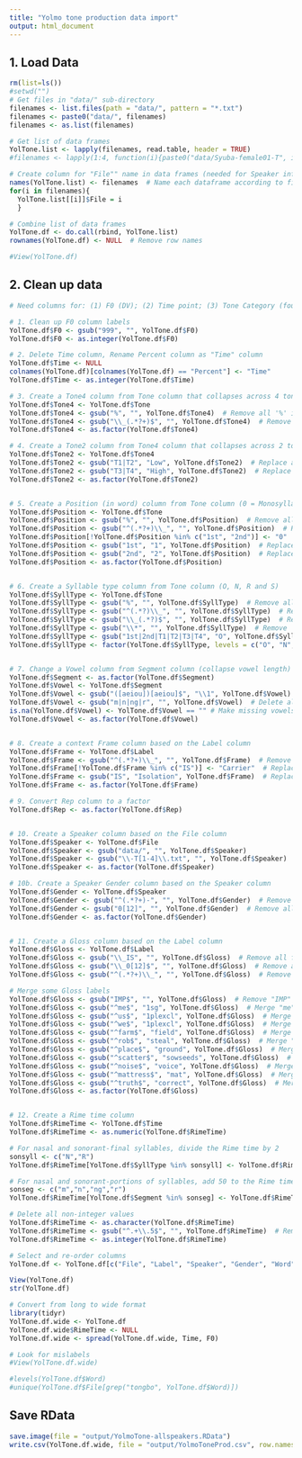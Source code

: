 ```yaml
---
title: "Yolmo tone production data import"
output: html_document
---
```


## 1. Load Data
```r
rm(list=ls())
#setwd("")
# Get files in "data/" sub-directory
filenames <- list.files(path = "data/", pattern = "*.txt")
filenames <- paste0("data/", filenames)
filenames <- as.list(filenames)

# Get list of data frames
YolTone.list <- lapply(filenames, read.table, header = TRUE)
#filenames <- lapply(1:4, function(i){paste0("data/Syuba-female01-T", i, ".txt")})

# Create column for "File"" name in data frames (needed for Speaker info)
names(YolTone.list) <- filenames  # Name each dataframe according to filename list
for(i in filenames){
  YolTone.list[[i]]$File = i
  }

# Combine list of data frames
YolTone.df <- do.call(rbind, YolTone.list)
rownames(YolTone.df) <- NULL  # Remove row names

#View(YolTone.df)
```

## 2. Clean up data
```r
# Need columns for: (1) F0 (DV); (2) Time point; (3) Tone Category (four); (4) Tone category (two); (5) Position in Word; (6) Syllable Type; (7) Vowel; (8) Frame/context; (9) Repetition number; (10) Speaker (random); (11) Gloss (random); ?(12) Normalized F0 by Gender as a z-score 

# 1. Clean up F0 column labels
YolTone.df$F0 <- gsub("999", "", YolTone.df$F0)
YolTone.df$F0 <- as.integer(YolTone.df$F0)

# 2. Delete Time column, Rename Percent column as "Time" column
YolTone.df$Time <- NULL
colnames(YolTone.df)[colnames(YolTone.df) == "Percent"] <- "Time"
YolTone.df$Time <- as.integer(YolTone.df$Time)

# 3. Create a Tone4 column from Tone column that collapses across 4 tone categories
YolTone.df$Tone4 <- YolTone.df$Tone
YolTone.df$Tone4 <- gsub("%", "", YolTone.df$Tone4)  # Remove all '%' in tone labels
YolTone.df$Tone4 <- gsub("\\_(.*?+)$", "", YolTone.df$Tone4)  # Remove all text including and after the first '_' in tone labels
YolTone.df$Tone4 <- as.factor(YolTone.df$Tone4)

# 4. Create a Tone2 column from Tone4 column that collapses across 2 tone categories
YolTone.df$Tone2 <- YolTone.df$Tone4
YolTone.df$Tone2 <- gsub("T1|T2", "Low", YolTone.df$Tone2)  # Replace all 'T1' and 'T2' with 'Low'
YolTone.df$Tone2 <- gsub("T3|T4", "High", YolTone.df$Tone2)  # Replace all 'T3' and 'T4' with 'High'
YolTone.df$Tone2 <- as.factor(YolTone.df$Tone2)


# 5. Create a Position (in word) column from Tone column (0 = Monosyllabic, 1 = 1st syllable, 2 = 2nd syllable)
YolTone.df$Position <- YolTone.df$Tone
YolTone.df$Position <- gsub("%", "", YolTone.df$Position)  # Remove all '%' in tone labels
YolTone.df$Position <- gsub("^(.*?+)\\_", "", YolTone.df$Position)  # Remove all text up to and including  the last underscore (Use greedy operator '+') 
YolTone.df$Position[!YolTone.df$Position %in% c("1st", "2nd")] <- "0"  # Replace all non-"1st" and "2nd" values with "0" for monosyllabic words
YolTone.df$Position <- gsub("1st", "1", YolTone.df$Position)  # Replace "1st" with 1
YolTone.df$Position <- gsub("2nd", "2", YolTone.df$Position)  # Replace "2nd" with 2
YolTone.df$Position <- as.factor(YolTone.df$Position)


# 6. Create a Syllable type column from Tone column (O, N, R and S)
YolTone.df$SyllType <- YolTone.df$Tone
YolTone.df$SyllType <- gsub("%", "", YolTone.df$SyllType)  # Remove all '%' in tone labels
YolTone.df$SyllType <- gsub("^(.*?)\\_", "", YolTone.df$SyllType)  # Remove all text up to and including the first underscore (Don't use greedy operator '+') 
YolTone.df$SyllType <- gsub("\\_(.*?)$", "", YolTone.df$SyllType)  # Remove all text after and including the last underscore (Don't use greedy operator '+') 
YolTone.df$SyllType <- gsub("\\*", "", YolTone.df$SyllType)  # Remove '*' 
YolTone.df$SyllType <- gsub("1st|2nd|T1|T2|T3|T4", "O", YolTone.df$SyllType)  # Replace non-R,S and N labels with 'O' 
YolTone.df$SyllType <- factor(YolTone.df$SyllType, levels = c("O", "N", "R", "S")) # Set order of levels: Open (O); Nasal (N), Rhotic (R) ans Stop (S) final syllable


# 7. Change a Vowel column from Segment column (collapse vowel length)
YolTone.df$Segment <- as.factor(YolTone.df$Segment)
YolTone.df$Vowel <- YolTone.df$Segment
YolTone.df$Vowel <- gsub("([aeiou])[aeiou]$", "\\1", YolTone.df$Vowel)  # Delete last vowel
YolTone.df$Vowel <- gsub("m|n|ng|r", "", YolTone.df$Vowel)  # Delete all nasals and rhotics 
is.na(YolTone.df$Vowel) <- YolTone.df$Vowel == "" # Make missing vowels "NA"
YolTone.df$Vowel <- as.factor(YolTone.df$Vowel)


# 8. Create a context Frame column based on the Label column
YolTone.df$Frame <- YolTone.df$Label
YolTone.df$Frame <- gsub("^(.*?+)\\_", "", YolTone.df$Frame)  # Remove all text up to and including the last underscore (Use greedy operator '+') 
YolTone.df$Frame[!YolTone.df$Frame %in% c("IS")] <- "Carrier"  # Replace all non-"IS" values with "Carrier"
YolTone.df$Frame <- gsub("IS", "Isolation", YolTone.df$Frame)  # Replace all "IS" with "Isolation"
YolTone.df$Frame <- as.factor(YolTone.df$Frame)

# 9. Convert Rep column to a factor
YolTone.df$Rep <- as.factor(YolTone.df$Rep)


# 10. Create a Speaker column based on the File column
YolTone.df$Speaker <- YolTone.df$File
YolTone.df$Speaker <- gsub("data/", "", YolTone.df$Speaker)
YolTone.df$Speaker <- gsub("\\-T[1-4]\\.txt", "", YolTone.df$Speaker)
YolTone.df$Speaker <- as.factor(YolTone.df$Speaker)

# 10b. Create a Speaker Gender column based on the Speaker column
YolTone.df$Gender <- YolTone.df$Speaker
YolTone.df$Gender <- gsub("^(.*?+)-", "", YolTone.df$Gender)  # Remove all text up to and including the first '-' (Use greedy operator '+') 
YolTone.df$Gender <- gsub("0[12]", "", YolTone.df$Gender)  # Remove all numbers
YolTone.df$Gender <- as.factor(YolTone.df$Gender)


# 11. Create a Gloss column based on the Label column
YolTone.df$Gloss <- YolTone.df$Label
YolTone.df$Gloss <- gsub("\\_IS", "", YolTone.df$Gloss)  # Remove all final '_IS' labels
YolTone.df$Gloss <- gsub("\\_0[12]$", "", YolTone.df$Gloss)  # Remove all numbering "01" or "02" from label
YolTone.df$Gloss <- gsub("^(.*?+)\\_", "", YolTone.df$Gloss)  # Remove all text up to and including before the last underscore (Use greedy operator '+') 

# Merge some Gloss labels
YolTone.df$Gloss <- gsub("IMP$", "", YolTone.df$Gloss)  # Remove "IMP" from label
YolTone.df$Gloss <- gsub("^me$", "1sg", YolTone.df$Gloss)  # Merge "me" with "1sg"
YolTone.df$Gloss <- gsub("^us$", "1plexcl", YolTone.df$Gloss)  # Merge "us" with "1plexcl02" label
YolTone.df$Gloss <- gsub("^we$", "1plexcl", YolTone.df$Gloss)  # Merge "we" with "1plexcl"
YolTone.df$Gloss <- gsub("^farm$", "field", YolTone.df$Gloss)  # Merge "farm" with "field"
YolTone.df$Gloss <- gsub("^rob$", "steal", YolTone.df$Gloss)  # Merge "rob" with "steal"
YolTone.df$Gloss <- gsub("^place$", "ground", YolTone.df$Gloss)  # Merge "farm" with "field"
YolTone.df$Gloss <- gsub("^scatter$", "sowseeds", YolTone.df$Gloss)  # Merge "scatter" with "sowseeds"
YolTone.df$Gloss <- gsub("^noise$", "voice", YolTone.df$Gloss)  # Merge "noise" with "voice"
YolTone.df$Gloss <- gsub("^mattress$", "mat", YolTone.df$Gloss)  # Merge "mattress" with "mat"
YolTone.df$Gloss <- gsub("^truth$", "correct", YolTone.df$Gloss)  # Merge "truth" with "correct"
YolTone.df$Gloss <- as.factor(YolTone.df$Gloss)


# 12. Create a Rime time column
YolTone.df$RimeTime <- YolTone.df$Time
YolTone.df$RimeTime <- as.numeric(YolTone.df$RimeTime)

# For nasal and sonorant-final syllables, divide the Rime time by 2
sonsyll <- c("N","R")
YolTone.df$RimeTime[YolTone.df$SyllType %in% sonsyll] <- YolTone.df$RimeTime[YolTone.df$SyllType %in% sonsyll]/2

# For nasal and sonorant-portions of syllables, add 50 to the Rime time
sonseg <- c("m","n","ng","r")
YolTone.df$RimeTime[YolTone.df$Segment %in% sonseg] <- YolTone.df$RimeTime[YolTone.df$Segment %in% sonseg]+50

# Delete all non-integer values
YolTone.df$RimeTime <- as.character(YolTone.df$RimeTime)
YolTone.df$RimeTime <- gsub("^.+\\.5$", "", YolTone.df$RimeTime)  # Remove all numbers that end with .5
YolTone.df$RimeTime <- as.integer(YolTone.df$RimeTime)

# Select and re-order columns
YolTone.df <- YolTone.df[c("File", "Label", "Speaker", "Gender", "Word", "Gloss", "Frame", "Rep", "Position", "SyllType", "Segment", "Vowel", "Tone", "Tone4", "Tone2", "Duration", "Time", "RimeTime", "F0")]

View(YolTone.df)
str(YolTone.df)

# Convert from long to wide format
library(tidyr)
YolTone.df.wide <- YolTone.df 
YolTone.df.wide$RimeTime <- NULL
YolTone.df.wide <- spread(YolTone.df.wide, Time, F0)

# Look for mislabels
#View(YolTone.df.wide)

#levels(YolTone.df$Word)
#unique(YolTone.df$File[grep("tongbo", YolTone.df$Word)])
```


## Save RData
```r
save.image(file = "output/YolmoTone-allspeakers.RData")
write.csv(YolTone.df.wide, file = "output/YolmoToneProd.csv", row.names = FALSE, na = "") 
```